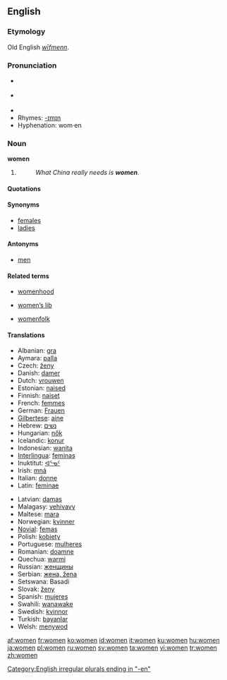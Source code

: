 ==English==

{{rank|speak|land|why|357|women|cried|general|king}}

===Etymology===
Old English ''[[wīfmenn]]''.

===Pronunciation===
* {{RP}} {{IPA|/ˈwɪmɪn/}}
* {{US}} {{IPA|/ˈwɪmən/}}
* {{audio|en-uk-women.ogg|Audio (UK)}}
* Rhymes: [[Rhymes:English:-ɪmɪn|-ɪmɪn]]
* Hyphenation: wom·en

===Noun===
'''women''' {{p}}

# {{irregular plural of|woman#English|woman}}
#: ''What China really needs is '''women'''.''

====Quotations====
{{seecites}}

====Synonyms====
* [[females]]
* [[ladies]]

====Antonyms====
* [[men]]

====Related terms====
{{rel-top3|Related terms}}
* [[womenhood]]
{{rel-mid3}}
* [[women's lib|women’s lib]]
{{rel-mid3}}
* [[womenfolk]]
{{rel-bottom}}

====Translations====
{{trans-top|Plural of woman}}
* Albanian: [[gra]]
* Aymara: [[palla]]
* Czech: [[ženy]]
* Danish: [[damer]]
* Dutch: [[vrouwen]]
* Estonian: [[naised]]
* Finnish: [[naiset]]
* French: [[femmes]]
* German: [[Frauen]]
* [[Gilbertese]]: [[aine]]
* Hebrew: [[נשים]]
* Hungarian: [[nők]]
* Icelandic: [[konur]]
* Indonesian: [[wanita]]
* [[Interlingua]]: [[feminas]]
* Inuktitut: [[ᐊᕐᓀᑦ]]
* Irish: [[mná]]
* Italian: [[donne]]
* Latin: [[feminae]]
{{trans-mid}}
* Latvian: [[damas]] 
* Malagasy: [[vehivavy]]
* Maltese: [[mara]]
* Norwegian: [[kvinner]]
* [[Novial]]: [[femas]]
* Polish: [[kobiety]]
* Portuguese: [[mulheres]]
* Romanian: [[doamne]]
* Quechua: [[warmi]]
* Russian: [[женщины]]
* Serbian: [[жена, žena]]
* Setswana: Basadi
* Slovak: [[ženy]]
* Spanish: [[mujeres]]
* Swahili: [[wanawake]]
* Swedish: [[kvinnor]]
* Turkish: [[bayanlar]]
* Welsh: [[menywod]] {{f}}{{p}}
{{trans-bottom}}

[[Category:English irregular plurals ending in "-en"]]

[[af:women]]
[[fr:women]]
[[ko:women]]
[[id:women]]
[[it:women]]
[[ku:women]]
[[hu:women]]
[[ja:women]]
[[pl:women]]
[[ru:women]]
[[sv:women]]
[[ta:women]]
[[vi:women]]
[[tr:women]]
[[zh:women]]